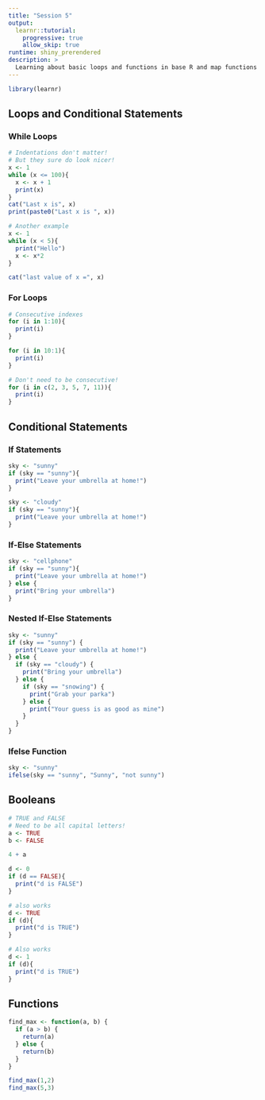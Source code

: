 ```yaml
---
title: "Session 5"
output:
  learnr::tutorial:
    progressive: true
    allow_skip: true
runtime: shiny_prerendered
description: >
  Learning about basic loops and functions in base R and map functions in the Tidyverse.
---
```


```r
library(learnr)
```


## Loops and Conditional Statements

### While Loops

```r
# Indentations don't matter!
# But they sure do look nicer!
x <- 1
while (x <= 100){
  x <- x + 1
  print(x)
}
cat("Last x is", x)
print(paste0("Last x is ", x))

# Another example
x <- 1
while (x < 5){
  print("Hello")
  x <- x*2
}

cat("last value of x =", x)

```


### For Loops

```r
# Consecutive indexes
for (i in 1:10){
  print(i)
}

for (i in 10:1){
  print(i)
}

# Don't need to be consecutive!
for (i in c(2, 3, 5, 7, 11)){
  print(i)
}

```


## Conditional Statements

### If Statements

```r
sky <- "sunny"
if (sky == "sunny"){
  print("Leave your umbrella at home!")
}

sky <- "cloudy"
if (sky == "sunny"){
  print("Leave your umbrella at home!")
}

```


### If-Else Statements

```r
sky <- "cellphone"
if (sky == "sunny"){
  print("Leave your umbrella at home!")
} else {
  print("Bring your umbrella")
}

```


### Nested If-Else Statements

```r
sky <- "sunny"
if (sky == "sunny") {
  print("Leave your umbrella at home!")
} else {
  if (sky == "cloudy") {
    print("Bring your umbrella")
  } else {
    if (sky == "snowing") {
      print("Grab your parka")
    } else {
      print("Your guess is as good as mine")
    }
  }
}

```


### Ifelse Function

```r
sky <- "sunny"
ifelse(sky == "sunny", "Sunny", "not sunny")

```

## Booleans

```r
# TRUE and FALSE
# Need to be all capital letters!
a <- TRUE
b <- FALSE

4 + a

d <- 0
if (d == FALSE){
  print("d is FALSE")
}

# also works
d <- TRUE
if (d){
  print("d is TRUE")
}

# Also works
d <- 1
if (d){
  print("d is TRUE")
}

```


## Functions

```r
find_max <- function(a, b) {
  if (a > b) {
    return(a)
  } else {
    return(b)
  }
}

find_max(1,2)
find_max(5,3)

```

